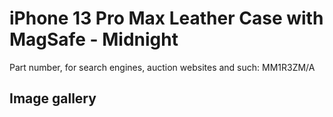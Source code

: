 
# iPhone 13 Pro Max Leather Case with MagSafe - Midnight

Part number, for search engines, auction websites and such: MM1R3ZM/A

## Image gallery

<div style={{ width: '100%', maxWidth: '768px' }}>
<GalleryComponent
    images={[
      {
        original: "/everysource/MM1R3.webp",
        thumbnail: "/everypreview/MM1R3.webp",
      },
      {
        original: "/everysource/MM1R3_AV1.webp",
        thumbnail: "/everypreview/MM1R3_AV1.webp",
      },
      {
        original: "/everysource/MM1R3_AV2.webp",
        thumbnail: "/everypreview/MM1R3_AV2.webp",
      },
      {
        original: "/everysource/MM1R3_AV3.webp",
        thumbnail: "/everypreview/MM1R3_AV3.webp",
      },
      {
        original: "/everysource/MM1R3_AV4.webp",
        thumbnail: "/everypreview/MM1R3_AV4.webp",
      }
    ]}
  />
</div>